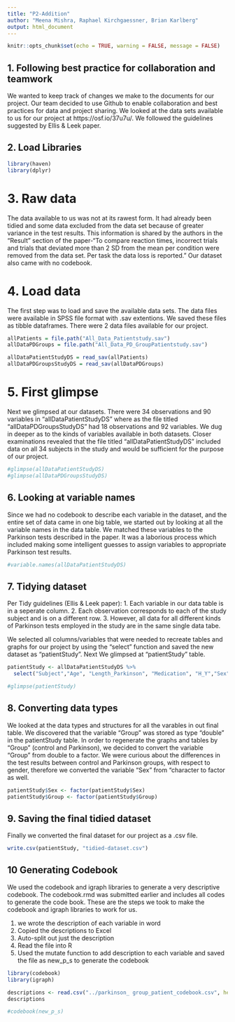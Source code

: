```yaml
---
title: "P2-Addition"
author: "Meena Mishra, Raphael Kirchgaessner, Brian Karlberg"
output: html_document
---
```


```r
knitr::opts_chunk$set(echo = TRUE, warning = FALSE, message = FALSE)
```
## 1. Following best practice for collaboration and teamwork

We wanted to keep track of changes we make to the documents for our project. Our team decided to use Github to enable collaboration and best practices for data and project sharing. We looked at the data sets available to us for our project at https://osf.io/37u7u/. We followed the guidelines suggested by Ellis & Leek paper.

## 2. Load Libraries
```r
library(haven)
library(dplyr)
```

# 3. Raw data
The data available to us was not at its rawest form. It had already been tidied and some data excluded from the data set because of greater variance in the test results. This information is shared by the authors in the "Result" section of the paper-"To compare reaction times, incorrect trials and trials that deviated more than 2 SD from the mean per condition were removed from the data set. Per task the data loss is reported." Our dataset also came with no codebook. 

# 4. Load data 
The first step was to load and save the available data sets. The data files were available in SPSS file format with .sav extentions. We saved these files as tibble dataframes. There were 2 data files available for our project.
```r

allPatients = file.path("All_Data_Patientstudy.sav")
allDataPDGroups = file.path("All_Data_PD_GroupPatientstudy.sav")

allDataPatientStudyDS = read_sav(allPatients)
allDataPDGroupsStudyDS = read_sav(allDataPDGroups)

```

# 5. First glimpse 
Next we glimpsed at our datasets. There were 34 observations and 90 variables in "allDataPatientStudyDS" where as the file titled "allDataPDGroupsStudyDS" had 18 observations and 92 variables. We dug in deeper as to the kinds of variables available in both datasets. Closer examinations revealed that the file titled "allDataPatientStudyDS" included data on all 34 subjects in the study and would be sufficient for the purpose of our project. 

```r
#glimpse(allDataPatientStudyDS)
#glimpse(allDataPDGroupsStudyDS)
```
## 6. Looking at variable names
Since we had no codebook to describe each variable in the dataset, and the entire set of data came in one big table, we started out by looking at all the variable names in the data table. We matched these variables to the Parkinson tests described in the paper. It was a laborious process which included making some intelligent guesses to assign variables to appropriate Parkinson test results.

```r
#variable.names(allDataPatientStudyDS)

```

## 7. Tidying dataset

Per Tidy guidelines (Ellis & Leek paper):
1. Each variable in our data table is in a seperate column.
2. Each observation corresponds to each of the study subject and is on a different row.
3. However, all data for all different kinds of Parkinson tests employed in the study are in the same single data tabe. 

We selected all columns/variables that were needed to recreate tables and graphs for our project by using the "select" function and saved the new dataset as "patientStudy". Next We glimpsed at "patientStudy" table. 

```r

patientStudy <- allDataPatientStudyDS %>%
  select("Subject","Age", "Length_Parkinson", "Medication", "H_Y","Sex", "Group", "Handedness", "MMSE","RAVEN", "Phonologic_Fluency", "Semantic_Fluency", "BNT", "SyllSec_Norm", "SyllSec_Ruis", "NPro_Dur_Norm", "NPro_Dur_Ruis", "Nrm_Reformulation", "Nrm_FilledPause", "Nrm_Repetition", "DisfluenciesNorm", "Nois_Reformulation", "Nois_FilledPause", "Nois_Repetition", "DisfluenciesNoise", "Nrm_Sem_Unrep", "Nrm_Sem_Rep", "SemErrors_Norm", "Nrm_Phon_Unrep", "Nrm_Phon_Rep", "PhonErrors_Norm", "Nrm_Gram_Unrep", "Nrm_Gram_Rep", "GramErrors_Norm", "Norm_ErrorsUnrepaired", "Norm_ErrorsRepaired", "TotalErrorsNorm_N", "Nois_Sem_Unrep", "Nois_Sem_Rep", "SemErrors_Noise", "Nois_Phon_Unrep", "Nois_Phon_Rep", "PhonErrors_Nois", "Nois_Gram_Unrep", "Nois_Gram_Rep", "GramErrors_Nois", "Noise_ErrorsUnrepaired", "Noise_ErrorsRepaired", "TotalErrorsNois_N", "Norm_ErrorsRepaired_ExDisf", "TotalErrorsNormal_exDisf", "Noise_ErrorsRepaired_ExDisf", "TotalErrorsNoise_exDisf")

```

```r

#glimpse(patientStudy)
```

## 8. Converting data types 
 We looked at the data types and structures for all the varables in out final table. We discovered that the variable "Group" was stored as type "double" in the patientStudy table. In order to regenerate the graphs and tables by "Group" (control and Parkinson), we decided to convert the variable "Group" from double to a factor. We were curious about the differences in the test results between control and Parkinson groups, with respect to gender, therefore we converted the variable "Sex" from "character to factor as well. 
 
```r
patientStudy$Sex <- factor(patientStudy$Sex)
patientStudy$Group <- factor(patientStudy$Group) 
```

## 9. Saving the final tidied dataset 
Finally we converted the final dataset for our project as a .csv file. 

```r
write.csv(patientStudy, "tidied-dataset.csv")
```

## 10 Generating Codebook 

We used the codebook and igraph libraries to generate a very descriptive codebook. The codebook.rmd was submitted earlier and includes all codes to generate the code book. These are the steps we took to make the codebook and igraph libraries to work for us.

1. we wrote the description of each variable in word
2. Copied the descriptions to Excel 
3. Auto-split out just the description 
4. Read the file into R  
5. Used the mutate function to add description to each variable and saved the file as new_p_s to generate the codebook

```r
library(codebook)
library(igraph)
```

```r
descriptions <- read.csv("../parkinson_ group_patient_codebook.csv", header = FALSE)
descriptions
```

```r
#codebook(new_p_s)
```

